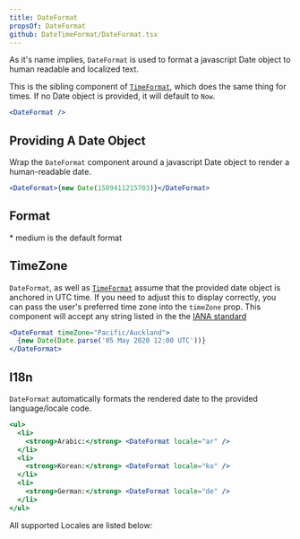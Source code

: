 ```yaml
---
title: DateFormat
propsOf: DateFormat
github: DateTimeFormat/DateFormat.tsx
---
```



As it's name implies, `DateFormat` is used to format a javascript Date object to human readable and localized text.

This is the sibling component of [`TimeFormat`](time-format), which does the same thing for times. If no Date object is provided, it will default to `Now`.

```jsx
<DateFormat />
```

## Providing A Date Object

Wrap the `DateFormat` component around a javascript Date object to render a human-readable date.

```jsx
<DateFormat>{new Date(1589411215703)}</DateFormat>
```

## Format

\* medium is the default format

<DateFormatTable />

## TimeZone

`DateFormat`, as well as [`TimeFormat`]('time-format') assume that the provided date object is anchored in UTC time. If you need to adjust this to display correctly, you can pass the user's preferred time zone into the `timeZone` prop. This component will accept any string listed in the the [IANA standard](https://en.wikipedia.org/wiki/List_of_tz_database_time_zones)

```jsx
<DateFormat timeZone="Pacific/Auckland">
  {new Date(Date.parse('05 May 2020 12:00 UTC'))}
</DateFormat>
```

## I18n

`DateFormat` automatically formats the rendered date to the provided language/locale code.

```jsx
<ul>
  <li>
    <strong>Arabic:</strong> <DateFormat locale="ar" />
  </li>
  <li>
    <strong>Korean:</strong> <DateFormat locale="ko" />
  </li>
  <li>
    <strong>German:</strong> <DateFormat locale="de" />
  </li>
</ul>
```

All supported Locales are listed below:

<LocaleTable />
